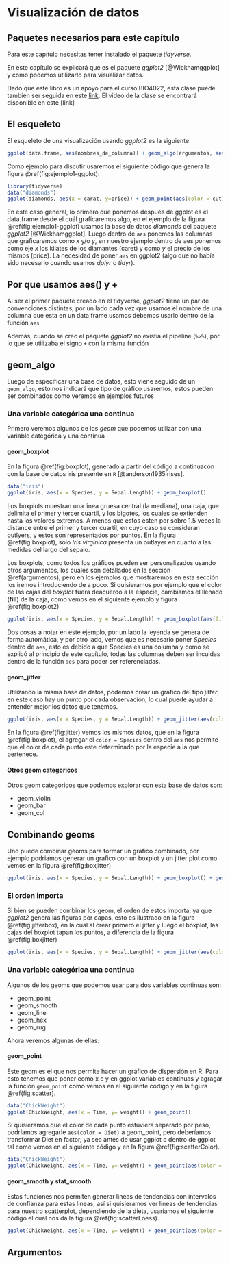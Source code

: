 # Visualización de datos {#visualizacion}

## Paquetes necesarios para este capítulo

Para este capítulo necesitas tener instalado el paquete *tidyverse*.

En este capítulo se explicará qué es el paquete *ggplot2* [@Wickhamggplot] y como podemos utilizarlo para visualizar datos.

Dado que este libro es un apoyo para el curso BIO4022, esta clase puede también ser seguida en este [link](https://derek-corcoran-barrios.github.io/Clase4/Clase4Visualizacion). El video de la clase se encontrará disponible en este [link]

## El esqueleto

El esqueleto de una visualización usando *ggplot2* es la siguiente

```r
ggplot(data.frame, aes(nombres_de_columna)) + geom_algo(argumentos, aes(columnas)) + theme_algo()
```

Como ejemplo para discutir usaremos el siguiente código que genera la figura \@ref(fig:ejemplo1-ggplot):

```r
library(tidyverse)
data("diamonds")
ggplot(diamonds, aes(x = carat, y=price)) + geom_point(aes(color = cut)) + theme_classic()
```


En este caso general, lo primero que ponemos después de ggplot es el data.frame desde el cuál graficaremos algo, en el ejemplo de la figura \@ref(fig:ejemplo1-ggplot) usamos la base de datos *diamonds* del paquete *ggplot2* [@Wickhamggplot]. Luego dentro de `aes` ponemos las columnas que graficaremos como *x* y/o *y*, en nuestro ejemplo dentro de aes ponemos como eje *x* los kilates de los diamantes (caret) y como *y* el precio de los mismos (price). La necesidad de poner `aes` en ggplot2 (algo que no había sido necesario cuando usamos *dplyr* o *tidyr*).

## Por que usamos aes() y +

Al ser el primer paquete creado en el tidyverse, *ggplot2* tiene un par de convenciones distintas, por un lado cada vez que usamos el nombre de una columna que esta en un data frame usamos debemos usarlo dentro de la función `aes`

Además, cuando se creo el paquete *ggplot2* no existia el pipeline (`%>%`), por lo que se utilizaba el signo `+` con la misma función

## geom_algo

Luego de especificar una base de datos, esto viene seguido de un `geom_algo`, esto nos indicará que tipo de gráfico usaremos, estos pueden ser combinados como veremos en ejemplos futuros

### Una variable categórica una continua

Primero veremos algunos de los *geom* que podemos utilizar con una variable categórica y una continua

#### geom_boxplot

En la figura \@ref(fig:boxplot), generado a partir del código a continuacón con la base de datos iris presente en `R` [@anderson1935irises].  

```r
data("iris")
ggplot(iris, aes(x = Species, y = Sepal.Length)) + geom_boxplot()
```

Los boxplots muestran una linea gruesa central (la mediana), una caja, que delimita el primer y tercer cuartil, y los bigotes, los cuales se extienden hasta los valores extremos. A menos que estos esten por sobre 1.5 veces la distance entre el primer y tercer cuartil, en cuyo caso se consideran outlyers, y estos son representados por puntos. En la figura \@ref(fig:boxplot), solo *Iris virginica* presenta un outlayer en cuanto a las medidas del largo del sepalo.

Los boxplots, como todos los gráficos pueden ser personalizados usando otros argumentos, los cuales son detallados en la sección \@ref(argumentos), pero en los ejemplos que mostraremos en esta sección los iremos introduciendo de a poco. Si quisieramos por ejemplo que el color de las cajas del *boxplot* fuera deacuerdo a la especie, cambiamos el llenado (**fill**) de la caja, como vemos en el siguiente ejemplo y figura \@ref(fig:boxplot2)

```r
ggplot(iris, aes(x = Species, y = Sepal.Length)) + geom_boxplot(aes(fill = Species))
```

Dos cosas a notar en este ejemplo, por un lado la leyenda se genera de forma automática, y por otro lado, vemos que es necesario poner *Species* dentro de `aes`, esto es debido a que Species es una columna y como se explicó al principio de este capítulo, todas las columnas deben ser incuidas dentro de la función `aes` para poder ser referenciadas.

#### geom_jitter

Utilizando la misma base de datos, podemos crear un gráfico del tipo *jitter*, en este caso hay un punto por cada observación, lo cual puede ayudar a entender mejor los datos que tenemos.

```r
ggplot(iris, aes(x = Species, y = Sepal.Length)) + geom_jitter(aes(color = Species))
```

En la figura \@ref(fig:jitter) vemos los mismos datos, que en la figura \@ref(fig:boxplot), el agregar el `color = Species` dentro del `aes` nos permite que el color de cada punto este determinado por la especie a la que pertenece.

#### Otros geom categoricos

Otros geom categóricos que podemos explorar con esta base de datos son:

* geom_violin
* geom_bar
* geom_col

## Combinando geoms

Uno puede combinar geoms para formar un grafico combinado, por ejemplo podriamos generar un grafico con un boxplot y un jitter plot como vemos en la figura \@ref(fig:boxjitter)

```r
ggplot(iris, aes(x = Species, y = Sepal.Length)) + geom_boxplot() + geom_jitter(aes(color = Species))
```

### El orden importa

Si bien se pueden combinar los geom, el orden de estos importa, ya que *ggplot2* genera las figuras por capas, esto es ilustrado en la figura  \@ref(fig:jitterbox), en la cual al crear primero el jitter y luego el boxplot, las cajas del boxplot tapan los puntos, a diferencia de la figura \@ref(fig:boxjitter)

```r
ggplot(iris, aes(x = Species, y = Sepal.Length)) + geom_jitter(aes(color = Species)) + geom_boxplot()
```

### Una variable categórica una continua

Algunos de los geoms que podemos usar para dos variables continuas son:

* geom_point
* geom_smooth
* geom_line
* geom_hex
* geom_rug

Ahora veremos algunas de ellas:

#### geom_point

Este geom es el que nos permite hacer un gráfico de dispersión en R. Para esto tenemos que poner como x e y en ggplot variables continuas y agragar la función `geom_point` como vemos en el siguiente código y en la figura \@ref(fig:scatter).


```r
data("ChickWeight")
ggplot(ChickWeight, aes(x = Time, y= weight)) + geom_point()
```

Si quisieramos que el color de cada punto estuviera separado por peso, podríamos agregarle `aes(color = Diet)` a geom_point, pero deberíamos transformar Diet en factor, ya sea antes de usar ggplot o dentro de ggplot tal como vemos en el siguiente código y en la figura \@ref(fig:scatterColor).

```r
data("ChickWeight")
ggplot(ChickWeight, aes(x = Time, y= weight)) + geom_point(aes(color = factor(Diet)))
```

#### geom_smooth y stat_smooth

Estas funciones nos permiten generar lineas de tendencias con intervalos de confianza para estas lineas, así si quisieramos ver lineas de tendencias para nuestro scatterplot, dependiendo de la dieta, usaríamos el siguiente código el cual nos da la figura \@ref(fig:scatterLoess).

```r
ggplot(ChickWeight, aes(x = Time, y= weight)) + geom_point(aes(color = factor(Diet))) + geom_smooth(aes(fill = factor(Diet)))
```


## Argumentos {#argumentos}
